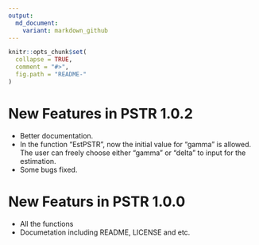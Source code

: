 ```yaml
---
output:
  md_document:
    variant: markdown_github
---
```


<!-- README.md is generated from README.Rmd. Please edit that file -->

```r
knitr::opts_chunk$set(
  collapse = TRUE,
  comment = "#>",
  fig.path = "README-"
)
```
 

# New Features in PSTR 1.0.2

* Better documentation.
* In the function "EstPSTR", now the initial value for "gamma" is allowed. The user can freely choose either "gamma" or "delta" to input for the estimation.
* Some bugs fixed.

# New Featurs in PSTR 1.0.0

* All the functions
* Documetation including README, LICENSE and etc.
